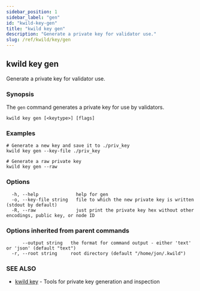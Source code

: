 ```yaml
---
sidebar_position: 1
sidebar_label: "gen"
id: "kwild-key-gen"
title: "kwild key gen"
description: "Generate a private key for validator use."
slug: /ref/kwild/key/gen
---
```


## kwild key gen

Generate a private key for validator use.

### Synopsis

The `gen` command generates a private key for use by validators.

```
kwild key gen [<keytype>] [flags]
```

### Examples

```
# Generate a new key and save it to ./priv_key
kwild key gen --key-file ./priv_key

# Generate a raw private key
kwild key gen --raw
```

### Options

```
  -h, --help              help for gen
  -o, --key-file string   file to which the new private key is written (stdout by default)
  -R, --raw               just print the private key hex without other encodings, public key, or node ID
```

### Options inherited from parent commands

```
      --output string   the format for command output - either 'text' or 'json' (default "text")
  -r, --root string     root directory (default "/home/jon/.kwild")
```

### SEE ALSO

* [kwild key](/docs/ref/kwild/key)	 - Tools for private key generation and inspection

